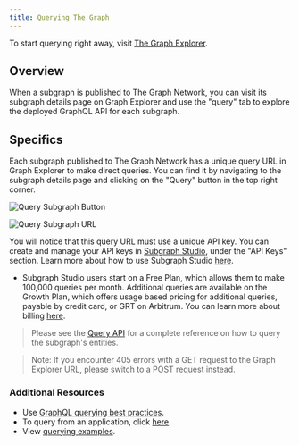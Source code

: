 ```yaml
---
title: Querying The Graph
---
```


To start querying right away, visit [The Graph Explorer](https://thegraph.com/explorer).

## Overview

When a subgraph is published to The Graph Network, you can visit its subgraph details page on Graph Explorer and use the "query" tab to explore the deployed GraphQL API for each subgraph.

## Specifics

Each subgraph published to The Graph Network has a unique query URL in Graph Explorer to make direct queries. You can find it by navigating to the subgraph details page and clicking on the "Query" button in the top right corner.

![Query Subgraph Button](/img/query-button-screenshot.png)

![Query Subgraph URL](/img/query-url-screenshot.png)

You will notice that this query URL must use a unique API key. You can create and manage your API keys in [Subgraph Studio](https://thegraph.com/studio), under the "API Keys" section. Learn more about how to use Subgraph Studio [here](/deploying/subgraph-studio/).

- Subgraph Studio users start on a Free Plan, which allows them to make 100,000 queries per month. Additional queries are available on the Growth Plan, which offers usage based pricing for additional queries, payable by credit card, or GRT on Arbitrum. You can learn more about billing [here](/subgraphs/billing/).

> Please see the [Query API](/subgraphs/querying/graphql-api/) for a complete reference on how to query the subgraph's entities.

> Note: If you encounter 405 errors with a GET request to the Graph Explorer URL, please switch to a POST request instead.

### Additional Resources

- Use [GraphQL querying best practices](/subgraphs/querying/best-practices/).
- To query from an application, click [here](/subgraphs/querying/from-an-application/).
- View [querying examples](https://github.com/graphprotocol/query-examples/tree/main).

